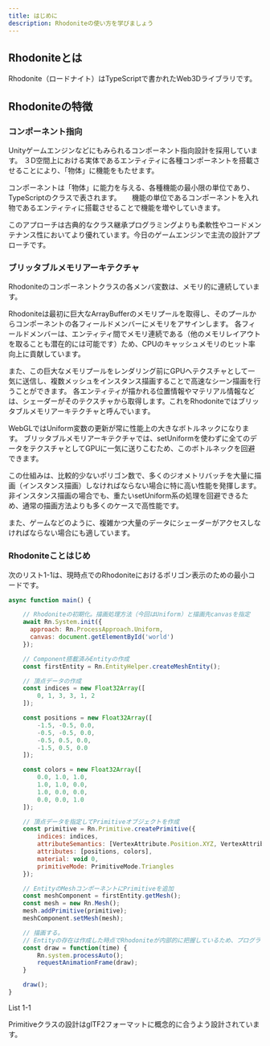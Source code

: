 ```yaml
---
title: はじめに
description: Rhodoniteの使い方を学びましょう
---
```



<DocLayout>

## Rhodoniteとは

Rhodonite（ロードナイト）はTypeScriptで書かれたWeb3Dライブラリです。

## Rhodoniteの特徴

### コンポーネント指向

Unityゲームエンジンなどにもみられるコンポーネント指向設計を採用しています。
３D空間上における実体であるエンティティに各種コンポーネントを搭載させることにより、「物体」に機能をもたせます。

コンポーネントは「物体」に能力を与える、各種機能の最小限の単位であり、TypeScriptのクラスで表されます。
　
機能の単位であるコンポーネントを入れ物であるエンティティに搭載させることで機能を増やしていきます。

このアプローチは古典的なクラス継承プログラミングよりも柔軟性やコードメンテナンス性においてより優れています。今日のゲームエンジンで主流の設計アプローチです。

### ブリッタブルメモリアーキテクチャ

Rhodoniteのコンポーネントクラスの各メンバ変数は、メモリ的に連続しています。

Rhodoniteは最初に巨大なArrayBufferのメモリプールを取得し、そのプールからコンポーネントの各フィールドメンバーにメモリをアサインします。
各フィールドメンバーは、エンティティ間でメモリ連続である（他のメモリレイアウトを取ることも潜在的には可能です）ため、CPUのキャッシュメモリのヒット率向上に貢献しています。

また、この巨大なメモリプールをレンダリング前にGPUへテクスチャとして一気に送信し、複数メッシュをインスタンス描画することで高速なシーン描画を行うことができます。
各エンティティが描かれる位置情報やマテリアル情報などは、シェーダーがそのテクスチャから取得します。これをRhodoniteではブリッタブルメモリアーキテクチャと呼んでいます。

WebGLではUniform変数の更新が常に性能上の大きなボトルネックになります。
ブリッタブルメモリアーキテクチャでは、setUniformを使わずに全てのデータをテクスチャとしてGPUに一気に送りこむため、このボトルネックを回避できます。

この仕組みは、比較的少ないポリゴン数で、多くのジオメトリバッチを大量に描画（インスタンス描画）しなければならない場合に特に高い性能を発揮します。
非インスタンス描画の場合でも、重たいsetUniform系の処理を回避できるため、通常の描画方法よりも多くのケースで高性能です。

また、ゲームなどのように、複雑かつ大量のデータにシェーダーがアクセスしなければならない場合にも適しています。

### Rhodoniteことはじめ

次のリスト1-1は、現時点でのRhodoniteにおけるポリゴン表示のための最小コードです。

```javascript
async function main() {

    // Rhodoniteの初期化。描画処理方法（今回はUniform）と描画先canvasを指定
    await Rn.System.init({
      approach: Rn.ProcessApproach.Uniform,
      canvas: document.getElementById('world')
    });

    // Component搭載済みEntityの作成
    const firstEntity = Rn.EntityHelper.createMeshEntity();

    // 頂点データの作成
    const indices = new Float32Array([
        0, 1, 3, 3, 1, 2
    ]);

    const positions = new Float32Array([
        -1.5, -0.5, 0.0,
        -0.5, -0.5, 0.0,
        -0.5, 0.5, 0.0,
        -1.5, 0.5, 0.0
    ]);

    const colors = new Float32Array([
        0.0, 1.0, 1.0,
        1.0, 1.0, 0.0,
        1.0, 0.0, 0.0,
        0.0, 0.0, 1.0
    ]);

    // 頂点データを指定してPrimitiveオブジェクトを作成
    const primitive = Rn.Primitive.createPrimitive({
        indices: indices,
        attributeSemantics: [VertexAttribute.Position.XYZ, VertexAttribute.Color0.XYZ],
        attributes: [positions, colors],
        material: void 0,
        primitiveMode: PrimitiveMode.Triangles
    });

    // EntityのMeshコンポーネントにPrimitiveを追加
    const meshComponent = firstEntity.getMesh();
    const mesh = new Rn.Mesh();
    mesh.addPrimitive(primitive);
    meshComponent.setMesh(mesh);

    // 描画する。
    // Entityの存在は作成した時点でRhodoniteが内部的に把握しているため、プログラマが明示的にシステムにEntityを登録する必要はありません。
    const draw = function(time) {
        Rn.system.processAuto();
        requestAnimationFrame(draw);
    }

    draw();
}
```
List 1-1

Primitiveクラスの設計はglTF2フォーマットに概念的に合うよう設計されています。

</DocLayout>
